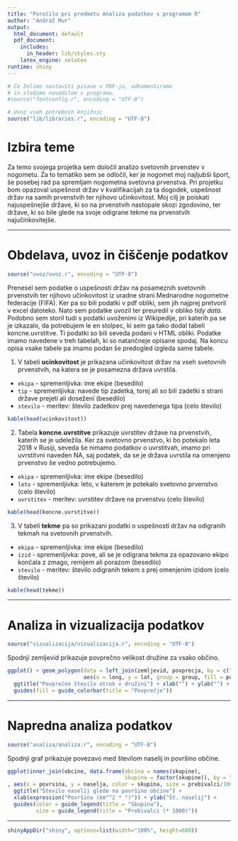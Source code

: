 ```yaml
---
title: "Poročilo pri predmetu Analiza podatkov s programom R"
author: "Andraž Mur"
output:
  html_document: default
  pdf_document:
    includes:
      in_header: lib/styles.sty
    latex_engine: xelatex
runtime: shiny
---
```


```r
# Če želimo nastaviti pisave v PDF-ju, odkomentiramo
# in sledimo navodilom v programu.
#source("fontconfig.r", encoding = "UTF-8")

# Uvoz vseh potrebnih knjižnic
source("lib/libraries.r", encoding = "UTF-8")
```

# Izbira teme

Za temo svojega projetka sem določil analizo svetovnih prvenstev v nogometu. Za to tematiko sem se odločil, ker je nogomet moj najljubši šport, še posebej rad pa spremljam nogometna svetovna prvenstva. Pri projetku bom opazoval uspešnost držav v kvalifikacijah za ta dogodek, uspešnost držav na samih prvenstvih ter njihovo učinkovitost. Moj cilj je poiskati najuspešnejše države, ki so na prvenstvih nastopale skozi zgodovino, ter države, ki so bile glede na svoje odigrane tekme na prvenstvih najučinkovitejše.

***

# Obdelava, uvoz in čiščenje podatkov

```r
source("uvoz/uvoz.r", encoding = "UTF-8")
```

Prenesel sem podatke o uspešnosti držav na posameznih svetovnih prvenstvih ter njihovo učinkovitost iz uradne strani Mednarodne nogometne federacije (FIFA). Ker pa so bili podatki v pdf obliki, sem jih najprej pretvoril v excel datoteko. Nato sem podatke uvozil ter preuredil v obliko *tidy data*. Podobno sem storil tudi s podatki uvoženimi iz Wikipedije, pri katerih pa se je izkazalo, da potrebujem le en stolpec, ki sem ga tako dodal tabeli koncne.uvrstitve. Ti podatki so bili seveda podani v HTML obliki. Podatke imamo navedene v treh tabelah, ki so natančneje opisane spodaj. Na koncu opisa vsake tabele pa imamo podan še predogled izgleda same tabele.

1. V tabeli **ucinkovitost** je prikazana učinkovitost držav na vseh svetovnih prvenstvih, na katera se je posamezna država uvrstila.
- `ekipa` - spremenljivka: ime ekipe (besedilo)
- `tip` - spremenljivka: navede tip zadetka, torej ali so bili zadetki s strani države prejeti ali doseženi (besedilo)
- `stevilo` - meritev: število zadetkov prej navedenega tipa (celo število)
```r
kable(head(ucinkovitost))
```

2. Tabela **koncne.uvrstitve** prikazuje uvrstitev države na prvenstvih, katerih se je udeležila. Ker za svetovno prvenstvo, ki bo potekalo leta 2018 v Rusiji, seveda še nimamo podatkov o uvrstitvah, imamo pri uvrstitvni naveden NA, saj podatek, da se je država uvrstila na omenjeno prvenstvo še vedno potrebujemo.
- `ekipa` - spremenljivka: ime ekipe (besedilo)
- `leto` - spremenljivka: leto, v katerem je potekalo svetovno prvenstvo (celo število)
- `uvrstitev` - meritev: uvrstitev države na prvenstvu (celo število)
```r
kable(head(koncne.uvrstitve))
```


3. V tabeli **tekme** pa so prikazani podatki o uspešnosti držav na odigranih tekmah na svetovnih prvenstvih.
- `ekipa` - spremenljivka: ime ekipe (besedilo)
- `izid` - spremenljivka: pove, ali se je odigrana tekma za opazovano ekipo končala z zmago, remijem ali porazom (besedilo)
- `stevilo` - meritev: število odigranih tekem s prej omenjenim izidom (celo število)
```r
kable(head(tekme))
```

***

# Analiza in vizualizacija podatkov

```r
source("vizualizacija/vizualizacija.r", encoding = "UTF-8")
```

Spodnji zemljevid prikazuje povprečno velikost družine za vsako občino.

```r
ggplot() + geom_polygon(data = left_join(zemljevid, povprecja, by = c("OB_UIME" = "obcina")),
                        aes(x = long, y = lat, group = group, fill = povprecje)) +
  ggtitle("Povprečno število otrok v družini") + xlab("") + ylab("") +
  guides(fill = guide_colorbar(title = "Povprečje"))
```

***

# Napredna analiza podatkov

```r
source("analiza/analiza.r", encoding = "UTF-8")
```

Spodnji graf prikazuje povezavo med številom naselij in površino občine.

```r
ggplot(inner_join(obcine, data.frame(obcina = names(skupine),
                                     skupina = factor(skupine)), by = "obcina")
, aes(x = povrsina, y = naselja, color = skupina, size = prebivalci/1000)) + geom_point() +
  ggtitle("Število naselij glede na površino občine") +
  xlab(expression("Površina (km"^2 * ")")) + ylab("Št. naselij") +
  guides(color = guide_legend(title = "Skupina"),
         size = guide_legend(title = "Prebivalci (* 1000)"))
```

***

```r
shinyAppDir("shiny", options=list(width="100%", height=600))
```
